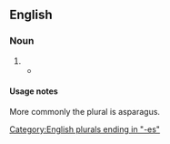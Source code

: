 ==English==

===Noun===
{{head|en|noun plural form}}

# {{plural of|asparagus|lang=en}}
#* {{quote-text|lang=en|year=1917|author=Royal Dixon & Franklyn Everett Fitch|title=The Human Side of Trees|page=91|passage=The calamites were sort of immense '''asparaguses''' and related to our modern ferns known as horse-tails (''equisetum'').}}

====Usage notes====
More commonly the plural is asparagus.

[[Category:English plurals ending in "-es"]]